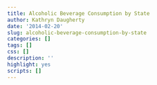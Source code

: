 ```yaml
---
title: Alcoholic Beverage Consumption by State
author: Kathryn Daugherty
date: '2014-02-20'
slug: alcoholic-beverage-consumption-by-state
categories: []
tags: []
css: []
description: ''
highlight: yes
scripts: []
---
```

